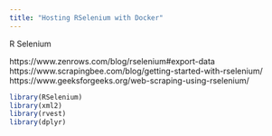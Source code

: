 ```yaml
---
title: "Hosting RSelenium with Docker"
---
```


R Selenium

https://www.zenrows.com/blog/rselenium#export-data
https://www.scrapingbee.com/blog/getting-started-with-rselenium/
https://www.geeksforgeeks.org/web-scraping-using-rselenium/

```r
library(RSelenium)
library(xml2)
library(rvest)
library(dplyr)
```
